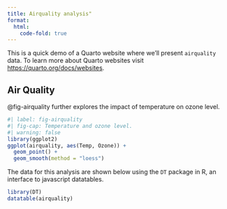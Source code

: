 ```yaml
---
title: Airquality analysis"
format:
  html:
    code-fold: true
---
```


This is a quick demo of a Quarto website where we'll present `airquality` data.
To learn more about Quarto websites visit <https://quarto.org/docs/websites>.

## Air Quality

@fig-airquality further explores the impact of temperature on ozone level.

```r
#| label: fig-airquality
#| fig-cap: Temperature and ozone level.
#| warning: false
library(ggplot2)
ggplot(airquality, aes(Temp, Ozone)) + 
  geom_point() + 
  geom_smooth(method = "loess")
```

The data for this analysis are shown below using the `DT` package in R, an
interface to javascript datatables.

```r
library(DT)
datatable(airquality)
```
